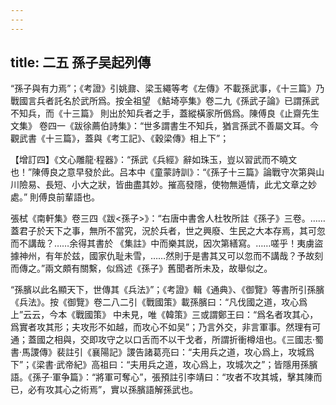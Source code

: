 ```yaml
---
---
---
```

title: 二五 孫子吴起列傳
---




“孫子與有力焉”；《考證》引姚鼐、梁玉繩等考《左傳》不載孫武事，《十三篇》乃戰國言兵者託名於武所爲。按全祖望 《鮚埼亭集》卷二九《孫武子論》已謂孫武不知兵，而《十三篇》 則出於知兵者之手，蓋縱橫家所僞爲。陳傅良《止齋先生文集》 卷四一《跋徐薦伯詩集》：“世多謂書生不知兵，猶言孫武不善屬文耳。今觀武書《十三篇》，蓋與《考工記》、《穀梁傳》相上下”；

【增訂四】《文心雕龍·程器》：“孫武《兵經》辭如珠玉，豈以習武而不曉文也！”陳傅良之意早發於此。吕本中《童蒙詩訓》：“《孫子十三篇》論戰守次第與山川險易、長短、小大之狀，皆曲盡其妙。摧高發隱，使物無遁情，此尤文章之妙處。” 則傅良前輩語也。

張栻《南軒集》卷三四《跋<孫子>》：“右唐中書舍人杜牧所註《孫子》三卷。……蓋君子於天下之事，無所不當究，況於兵者，世之興廢、生民之大本存焉，其可忽而不講哉？……余得其書於 《集註》中而樂其説，因次第繕寫。……嗟乎！夷虜盜據神州，有年於兹，國家仇耻未雪，……然則于是書其又可以忽而不講哉？予故刻而傳之。”兩文頗有關繫，似爲述《孫子》舊聞者所未及，故舉似之。

“孫臏以此名顯天下，世傳其《兵法》”；《考證》輯《通典》、《御覽》等書所引孫臏《兵法》。按《御覽》卷二八二引《戰國策》載孫臏曰：“凡伐國之道，攻心爲上”云云，今本《戰國策》 中未見，唯《韓策》三或謂鄭王曰：“爲名者攻其心，爲實者攻其形；夫攻形不如越，而攻心不如吴”；乃言外交，非言軍事。然理有可通；蓋國之相與，交即攻守之以口舌而不以干戈者，所謂折衝樽俎也。《三國志·蜀書·馬謖傳》裴註引《襄陽記》謖告諸葛亮曰：“夫用兵之道，攻心爲上，攻城爲下”；《梁書·武帝紀》高祖曰：“夫用兵之道，攻心爲上，攻城次之”；皆隱用孫臏語。《孫子·軍争篇》：“將軍可奪心”，張預註引李靖曰：“攻者不攻其城，擊其陳而已，必有攻其心之術焉”，實以孫臏語解孫武也。